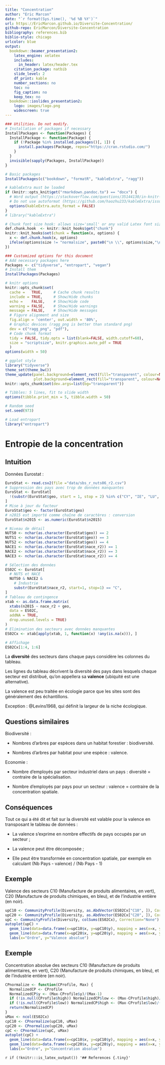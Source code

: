 ```yaml
---
title: "Concentration"
author: "Eric Marcon"
date: "`r format(Sys.time(), '%d %B %Y')`"
url: https://EricMarcon.github.io/Diversite-Concentration/
github-repo: EricMarcon/Diversite-Concentration
bibliography: references.bib
biblio-style: chicago
urlcolor: blue
output:
  bookdown::beamer_presentation2:
    latex_engine: xelatex
    includes:
      in_header: latex/header.tex
    citation_package: natbib
    slide_level: 2
    df_print: kable
    number_sections: no
    toc: no
    fig_caption: no
    keep_tex: no
  bookdown::ioslides_presentation2:
    logo: images/logo.png
    widescreen: true
---
```


```r
### Utilities. Do not modify.
# Installation of packages if necessary
InstallPackages <- function(Packages) {
  InstallPackage <- function(Package) {
    if (!Package %in% installed.packages()[, 1]) {
      install.packages(Package, repos="https://cran.rstudio.com/")
    }
  }
  invisible(sapply(Packages, InstallPackage))
}

# Basic packages
InstallPackages(c("bookdown", "formatR", "kableExtra", "ragg"))

# kableExtra must be loaded 
if (knitr::opts_knit$get("rmarkdown.pandoc.to") == "docx") {
  # Word output (https://stackoverflow.com/questions/35144130/in-knitr-how-can-i-test-for-if-the-output-will-be-pdf-or-word)
  # Do not use autoformat (https://github.com/haozhu233/kableExtra/issues/308)
  options(kableExtra.auto_format = FALSE)
}
# library("kableExtra")

# Chunk font size hook: allows size='small' or any valid Latex font size in chunk options
def.chunk.hook  <- knitr::knit_hooks$get("chunk")
knitr::knit_hooks$set(chunk = function(x, options) {
  x <- def.chunk.hook(x, options)
  ifelse(options$size != "normalsize", paste0("\n \\", options$size,"\n\n", x, "\n\n \\normalsize"), x)
})
```

```r
### Customized options for this document
# Add necessary packages here
Packages <- c("tidyverse", "entropart", "vegan")
# Install them
InstallPackages(Packages)

# knitr options
knitr::opts_chunk$set(
  cache =   TRUE,     # Cache chunk results
  include = TRUE,     # Show/Hide chunks
  echo =    FALSE,    # Show/Hide code
  warning = FALSE,    # Show/Hide warnings
  message = FALSE,    # Show/Hide messages
  # Figure alignment and size
  fig.align = 'center', out.width = '80%',
  # Graphic devices (ragg_png is better than standard png)
  dev = c("ragg_png", "pdf"),
  # Code chunk format
  tidy = FALSE, tidy.opts = list(blank=FALSE, width.cutoff=60),
  size = "scriptsize", knitr.graphics.auto_pdf = TRUE
  )
options(width = 50)

# ggplot style
library("tidyverse")
theme_set(theme_bw())
theme_update(panel.background=element_rect(fill="transparent", colour=NA),
             plot.background=element_rect(fill="transparent", colour=NA))
knitr::opts_chunk$set(dev.args=list(bg="transparent"))

# Tibbles: 5 lines, fit to slide width
options(tibble.print_min = 5, tibble.width = 50)

# Random seed
set.seed(973)

# Load entropart
library("entropart")
```


# Entropie de la concentration

## Intuition

Données Eurostat :
```r
EuroStat <- read.csv2(file ="data/sbs_r_nuts06_r2.csv")
# Suppression des pays avec trop de données manquantes
EuroStat <- EuroStat[
  !(substr(EuroStat$geo, start = 1, stop = 2) %in% c("CY", "IE", "LU", "MT", "SI")), 
]
# Mise à jour du facteur
EuroStat$geo <- factor(EuroStat$geo)
# n2015 est importé comme chaîne de caractères : conversion
EuroStat$n2015 <- as.numeric(EuroStat$n2015)

# Niveau de détail
NUTS0 <- nchar(as.character(EuroStat$geo)) == 2
NUTS1 <- nchar(as.character(EuroStat$geo)) == 3
NUTS2 <- nchar(as.character(EuroStat$geo)) == 4
NACE1 <- nchar(as.character(EuroStat$nace_r2)) == 1
NACE2 <- nchar(as.character(EuroStat$nace_r2)) == 3
NACE3 <- nchar(as.character(EuroStat$nace_r2)) == 4

# Sélection des données
ES02C <- EuroStat[
  # NUTS et NACE
  NUTS0 & NACE2 & 
    # Industrie
    substr(EuroStat$nace_r2, start=1, stop=1) == "C",
]
# Tableau de contingence
xtab <- as.data.frame.matrix(
  xtabs(n2015 ~ nace_r2 + geo, 
  data = ES02C, 
  addNA = TRUE, 
  drop.unused.levels = TRUE)
)
# Elimination des secteurs avec données manquantes
ES02Cx <- xtab[apply(xtab, 1, function(x) !any(is.na(x))), ]

# Affichage
ES02Cx[1:4, 1:6]
```

La **diversité** des secteurs dans chaque pays considère les colonnes du tableau.

Les lignes du tableau décrivent la diversité des pays dans lesquels chaque secteur est distribué, qu'on appellera sa **valence** (ubiquité est une alternative). 

La valence est peu traitée en écologie parce que les sites sont des généralement des échantillons.

Exception : @Levins1968, qui définit la largeur de la niche écologique.


## Questions similaires

Biodiversité :

- Nombres d'arbres par espèces dans un habitat forestier : biodiversité.

- Nombres d'arbres par habitat pour une espèce : valence.

Economie :

- Nombre d'employés par secteur industriel dans un pays : diversité = contraire de la spécialisation.

- Nombre d'employés par pays pour un secteur : valence = contraire de la concentration spatiale.


## Conséquences

Tout ce qui a été dit et fait sur la diversité est valable pour la valence en transposant le tableau de données :

- La valence s'exprime en nombre effectifs de pays occupés par un secteur ;

- La valence peut être décomposée ;

- Elle peut être transformée en concentration spatiale, par exemple en calculant 
(Nb Pays - valence) / (Nb Pays - 1)


## Exemple

Valence des secteurs C10 (Manufacture de produits alimentaires, en vert), C20 (Manufacture de produits chimiques, en bleu), et de l'industrie entière (en noir).
 
```r
upC10 <- CommunityProfile(Diversity, as.AbdVector(ES02Cx["C10", ]), Correction="None")
upC20 <- CommunityProfile(Diversity, as.AbdVector(ES02Cx["C20", ]), Correction="None")
upC <- CommunityProfile(Diversity, colSums(ES02Cx), Correction="None")
autoplot(upC) + 
  geom_line(data=data.frame(x=upC10$x, y=upC10$y), mapping = aes(x=x, y=y), lty=2, col="green") +
  geom_line(data=data.frame(x=upC20$x, y=upC20$y), mapping = aes(x=x, y=y), lty=3, col="blue") +
  labs(x="Ordre", y="Valence absolue")
```

## Exemple

Concentration absolue des secteurs C10 (Manufacture de produits alimentaires, en vert), C20 (Manufacture de produits chimiques, en bleu), et de l'industrie entière (en noir).
 
```r
CPnormalize <- function(CProfile, Max) {
  NormalizedCP <- CProfile
  NormalizedCP$y <- (Max-CProfile$y)/(Max-1)
  if (!is.null(CProfile$high)) NormalizedCP$low <- (Max-CProfile$high)/(Max-1)
  if (!is.null(CProfile$low)) NormalizedCP$high <- (Max-CProfile$low)/(Max-1)
  return(NormalizedCP)
} 
uMax <- ncol(ES02Cx)
cpC10 <- CPnormalize(upC10, uMax)
cpC20 <- CPnormalize(upC20, uMax)
cpC <- CPnormalize(upC, uMax)
autoplot(cpC) + 
  geom_line(data=data.frame(x=cpC10$x, y=cpC10$y), mapping = aes(x=x, y=y), lty=2, col="green") +
  geom_line(data=data.frame(x=cpC20$x, y=cpC20$y), mapping = aes(x=x, y=y), lty=3, col="blue") +
  labs(x="Ordre", y="Concentration absolue")
```


<!-- A slide for references --> 
`r if (!knitr:::is_latex_output()) '## References {.tiny}'`
<!-- Styles for HTML slides -->
<!-- https://stackoverflow.com/questions/38260799/references-page-truncated-in-rmarkdown-ioslides-presentation/38294541#38294541 -->
<style>
  .forceBreak { -webkit-column-break-after: always; break-after: column; }
  slides > slide { overflow: scroll; }
  slides > slide:not(.nobackground):after { content: ''; }
</style>

